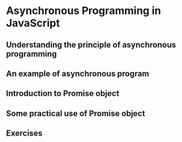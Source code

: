 # Asynchronous Programming in JavaScript

## Understanding the principle of asynchronous programming

## An example of asynchronous program

## Introduction to Promise object

## Some practical use of Promise object

## Exercises {-}